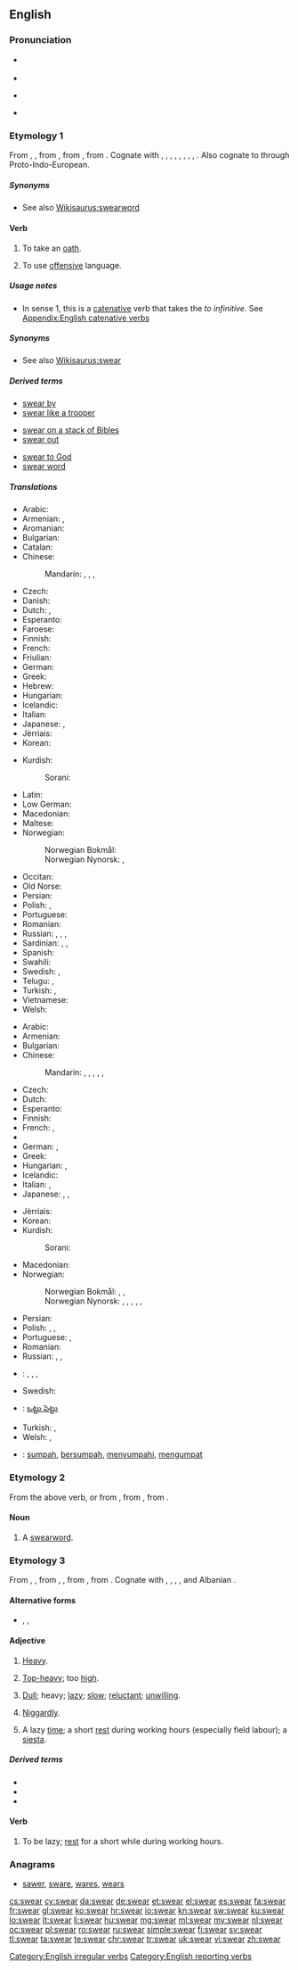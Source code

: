 ==English==

===Pronunciation===
* {{a|US}} {{IPA|/ˈswɛɹ/}}
* {{audio|en-us-swear.ogg|Audio (US)}}
* {{a|RP}} {{IPA|/ˈswɛə/}}
* {{rhymes|ɛə(ɹ)}}

===Etymology 1===
From {{etyl|enm|en}} {{term|sweren|lang=enm}}, {{term|swerien|lang=enm}}, from {{etyl|ang|en}} {{term|swerian||to swear, take an oath of office|lang=ang}}, from {{etyl|gem-pro|en}} {{term/t|gem-pro|*swarjaną||to speak, swear}}, from {{etyl|ine-pro|en}} {{term/t|ine-pro|*swer-||to speak, talk}}. Cognate with {{etyl|fy|-}} {{term|swarre||to swear|lang=fy}}, {{etyl|frs|-}} {{term|swera||to swear|lang=frs}}, {{etyl|nl|-}} {{term|zweren||to swear, vow|lang=nl}}, {{etyl|nds|-}} {{term|swören||to swear|lang=nds}}, {{term|sweren|lang=nds}}, {{etyl|de|-}} {{term|schwören||to swear|lang=de}}, {{etyl|da|-}} {{term|sværge|lang=da}}, {{etyl|sv|-}} {{term|svära||to swear|lang=sv}}, {{etyl|is|-}} {{term|sverja||to swear|lang=is}}. Also cognate to {{etyl|sq|-}} {{term|var||to hang, consider, to depend from|lang=sq}} through Proto-Indo-European.

=====Synonyms=====
* See also [[Wikisaurus:swearword]]

====Verb====
{{en-verb|swears|swearing|swore|sworn}}

# {{context|intransitive|transitive|lang=en}} To take an [[oath]].
# {{context|intransitive|lang=en}} To use [[offensive]] language.

=====Usage notes=====
* In sense 1, this is a [[catenative]] verb that takes the ''to infinitive''. See [[Appendix:English catenative verbs]]

=====Synonyms=====
* See also [[Wikisaurus:swear]]

=====Derived terms=====
{{rel-top3|Terms derived from "swear"}}
* [[swear by]]
* [[swear like a trooper]]
{{rel-mid3}}
* [[swear on a stack of Bibles]]
* [[swear out]]
{{rel-mid3}}
* [[swear to God]]
* [[swear word]]
{{rel-bottom}}

=====Translations=====
{{trans-top|to take an oath}}
* Arabic: {{t|ar|حلف|tr=ḥálafa|sc=Arab}}
* Armenian: {{qualifier|intransitive}} {{t|hy|երդվել|tr=erdvel}}, {{qualifier|transitive}} {{t|hy|երդվեցնել|tr=erdvec’nel}}
* Aromanian: {{t|rup|giur}}
* Bulgarian: {{t|bg|заклевам се|tr=zaklevam se|sc=Cyrl}}
* Catalan: {{t+|ca|jurar}}
* Chinese:
*: Mandarin: {{t|cmn|發誓|sc=Hani}}, {{t|cmn|发誓|tr=fāshì|sc=Hani}}, {{t|cmn|賭咒|sc=Hani}}, {{t|cmn|赌咒|tr=dǔzhòu|sc=Hani}}
* Czech: {{t|cs|přísahat}}
* Danish: {{t|da|sværge}}
* Dutch: {{t+|nl|zweren}}, {{t|nl|een eed afleggen}}
* Esperanto: {{t+|eo|ĵuri}}
* Faroese: {{t|fo|svørja}}
* Finnish: {{t+|fi|vannoa}}
* French: {{t+|fr|jurer}}
* Friulian: {{t|fur|ğurâ}}
* German: {{t+|de|schwören}}
* Greek: {{t+|el|ορκίζομαι|tr=orkízomai|sc=Grek}}
* Hebrew: {{t|he|נשבע|tr=nishbá|sc=Hebr}}
* Hungarian: {{t+|hu|esküszik}}
* Icelandic: {{t+|is|sverja}}
* Italian: {{t|it|giurare}}
* Japanese: {{t|ja|誓う|tr=ちかう, chikau|sc=Jpan}}, {{t|ja|契る|tr=ちぎる, chigiru|sc=Jpan}}
* Jèrriais: {{t|roa-jer|juther}}
* Korean: {{t+|ko|맹세|tr=maengse-hada|alt=맹세하다|sc=Kore}}
{{trans-mid}}
* Kurdish:
*: Sorani: {{t|ku|سوێن خواردن|tr=swaen khwArdin|sc=ku-Arab}}
* Latin: {{t|la|iūrāre}}
* Low German: {{t|nds|swören}}
* Macedonian: {{t|mk|се колне|tr=se kólne}}
* Maltese: {{t|mt|naħlef}}
* Norwegian:
*: Norwegian Bokmål: {{t|nb|sverge}}
*: Norwegian Nynorsk: {{t|nn|sverja}}, {{t|nn|sverje}}
* Occitan: {{t+|oc|jurar}}
* Old Norse: {{t|non|sverja}}
* Persian: {{t|fa|سوگند خوردن|sc=fa-Arab}}
* Polish: {{t+|pl|przysięgać}}, {{t|pl|przyrzekać}}
* Portuguese: {{t+|pt|jurar}}
* Romanian: {{t+|ro|jura}}
* Russian: {{t+|ru|клясться|tr=kljástʹsja|sc=Cyrl}} {{impf}}, {{t+|ru|поклясться|tr=pokljástʹsja|sc=Cyrl}} {{pf.}}, {{t+|ru|присягать|tr=prisjagátʹ|sc=Cyrl}} {{impf}}, {{t+|ru|присягнуть|tr=prisjagnútʹ|sc=Cyrl}} {{pf.}}
* Sardinian: {{t|sc|giurài}}, {{t|sc|giurare}}, {{t|sc|zurare}}
* Spanish: {{t+|es|jurar}}
* Swahili: {{t+|sw|yamini}}
* Swedish: {{t+|sv|svära}}, {{t+|sv|svärja}}
* Telugu: {{t|te|ఒట్టు పెట్టు|tr=oTTu peTTu|sc=Telu}}, {{t|te|ప్రమాణం చేయు|tr=pramaaNaM chaeyu|sc=Telu}}
* Turkish: {{t+|tr|ant içmek}}, {{t+|tr|yemin etmek}}
* Vietnamese: {{t+|vi|thề}}
* Welsh: {{t+|cy|tyngu}}
{{trans-bottom}}

{{trans-top|to curse, to use offensive language}}
* Arabic: {{t|ar|شتم|tr=šátama|sc=Arab}}
* Armenian: {{t|hy|հայհոյել|tr=hayhoyel}}
* Bulgarian: {{t+|bg|псувам|tr=psuvam}}
* Chinese:
*: Mandarin: {{t|cmn|咒罵|sc=Hani}}, {{t|cmn|咒骂|tr=zhòumà|sc=Hani}}, {{t|cmn|醜詆|sc=Hani}}, {{t|cmn|丑诋|tr=chǒudǐ|sc=Hani}}, {{t|cmn|罵人|sc=Hani}}, {{t|cmn|骂人|tr=mà rén|sc=Hani}}
* Czech: {{t|cs|klít}}
* Dutch: {{t+|nl|vloeken}}
* Esperanto: {{t|eo|sakri}}
* Finnish: {{t+|fi|kiroilla}}
* French: {{t+|fr|jurer}}, {{t+|fr|gronder}}
* {{trreq|ka}}
* German: {{t+|de|schimpfen}}, {{t+|de|fluchen}}
* Greek: {{t+|el|βρίζω|tr=vrízo|sc=Grek}}
* Hungarian: {{t+|hu|káromkodik}}, {{t+|hu|szitkozódik}}
* Icelandic: {{t|is|blóta}}
* Italian: {{t+|it|insultare}}, {{t+|it|bestemmiare}}
* Japanese: {{t|ja|怒鳴る|tr=どなる, donaru|sc=Jpan}}, {{t|ja|ののしる|tr=nonoshiru|sc=Jpan}}, {{t|ja|悪態|tr=あくたいをつく, akutái o tsukú|alt=悪態をつく|sc=Jpan}}
{{trans-mid}}
* Jèrriais: {{t|roa-jer|juther}}
* Korean: {{t|ko|욕을|tr=yogeul-hada|alt=욕을하다|sc=Kore}}
* Kurdish:
*: Sorani: {{t|ku|جوێن دان|tr=jwaen dAn|sc=ku-Arab}}
* Macedonian: {{t|mk|пцуе|tr=pcúe}}
* Norwegian:
*: Norwegian Bokmål: {{t|nb|banne}}, {{t|nb|sverge}}, {{t|nb|sverte}}
*: Norwegian Nynorsk: {{t|nn|banna}}, {{t|nn|banne}}, {{t|nn|sverta}}, {{t|nn|sverte}}, {{t|nn|sverja}}, {{t|nn|sverje}}
* Persian: {{t|fa|دشنام دادن|sc=fa-Arab}}
* Polish: {{t+|pl|przeklinać}}, {{t+|pl|kląć}}, {{t+|pl|zaklinać}}
* Portuguese: {{t+|pt|praguejar}}, {{t+|pt|xingar}}
* Romanian: {{t+|ro|înjura}}
* Russian: {{t+|ru|ругаться|tr=rugátʹsja|sc=Cyrl}} {{impf}}, {{t+|ru|выругаться|tr=výrugatʹsja|sc=Cyrl}} {{pf.}}, {{t+|ru|браниться|tr=branítʹsja|sc=Cyrl}} {{impf}}
* {{ttbc|es}}: {{t+|es|blasfemar}}, {{t|es|renegar}}, {{t+|es|jurar}}, {{t|es|[[echar]] [[terno]]s}} <!-- was "[[echar]] [[terno]]s" - assumed sum-of-parts; if an idiom, drop [[links]] to [[words]]. see [[User:Kephir/gadgets/xte#Translation_fixing]] -->
* Swedish: {{t+|sv|svära}}
* {{ttbc|te}}: {{t+|te|తిట్టు|tr=tiTTu|sc=Telu}} [[ఒట్టు పెట్టు]]
* Turkish: {{t+|tr|sövmek}}, {{t+|tr|küfretmek}}
* Welsh: {{t+|cy|melltithio}}, {{t+|cy|rhegi}}
{{trans-bottom}}

{{checktrans}}
* {{ttbc|id}}: [[sumpah]], [[sumpah|bersumpah]], [[sumpah|menyumpahi]], [[umpat|mengumpat]]

===Etymology 2===
From the above verb, or from {{etyl|enm|en}} {{term|sware|lang=enm}}, from {{etyl|ang|en}} {{term|swaru|lang=ang}}, from {{etyl|gem-pro|en}} {{term/t|gem-pro|*swarō}}.

====Noun====
{{en-noun}}

# A [[swearword]].

===Etymology 3===
From {{etyl|enm|en}} {{term|swer|lang=enm}}, {{term|swar|lang=enm}}, from {{etyl|ang|en}} {{term/t|ang|swǣr}}, {{term/t|ang|swār||heavy, heavy as a burden, of great weight, oppressive, grievous, painful, unpleasant, sad, feeling or expressing grief, grave, slow, dull, sluggish, slothful, indolent, inactive from weakness, enfeebled, weak}}, from {{etyl|gem-pro|en}} {{term/t|gem-pro|*swēraz||heavy}}, from {{etyl|ine-pro|en}} {{term/t|ine-pro|*swēr-||heavy}}. Cognate with {{etyl|fy|-}} {{term|swier||heavy|lang=fy}}, {{etyl|nl|-}} {{term|zwaar||heavy, hard, difficult|lang=nl}}, {{etyl|de|-}} {{term|schwer||heavy, hard, difficult|lang=de}}, {{etyl|sv|-}} {{term|svår||heavy, hard, severe|lang=sv}}, {{etyl|la|-}} {{term/t|la|sērius||earnest, grave, solemn, serious}} and Albanian {{term|varrë||wound,plague|lang=sq}}.

====Alternative forms====
* {{l|en|sweer}}, {{l|en|sweir}}, {{l|en|swere}}

====Adjective====
{{en-adj|er|more}}

# {{context|UK|_|dialectal|lang=en}} [[heavy|Heavy]].
# {{context|UK|_|dialectal|lang=en}} [[top-heavy|Top-heavy]]; too [[high]].
# {{context|UK|_|dialectal|lang=en}} [[dull|Dull]]; heavy; [[lazy]]; [[slow]]; [[reluctant]]; [[unwilling]].
# {{context|UK|_|dialectal|lang=en}} [[niggardly|Niggardly]].
# {{context|UK|_|dialectal|lang=en}} A lazy [[time]]; a short [[rest]] during working hours (especially field labour); a [[siesta]].

=====Derived terms=====
* {{l|en|swearness}}
* {{l|en|swearock}}
* {{l|en|sweary}}

====Verb====
{{en-verb}}

# {{context|UK|_|dialectal|lang=en}} To be lazy; [[rest]] for a short while during working hours.

===Anagrams===
* [[sawer#English|sawer]], [[sware#English|sware]], [[wares#English|wares]], [[wears#English|wears]]

[[Category:English irregular verbs]]
[[Category:English reporting verbs]]

[[cs:swear]]
[[cy:swear]]
[[da:swear]]
[[de:swear]]
[[et:swear]]
[[el:swear]]
[[es:swear]]
[[fa:swear]]
[[fr:swear]]
[[gl:swear]]
[[ko:swear]]
[[hr:swear]]
[[io:swear]]
[[kn:swear]]
[[sw:swear]]
[[ku:swear]]
[[lo:swear]]
[[lt:swear]]
[[li:swear]]
[[hu:swear]]
[[mg:swear]]
[[ml:swear]]
[[my:swear]]
[[nl:swear]]
[[oc:swear]]
[[pl:swear]]
[[ro:swear]]
[[ru:swear]]
[[simple:swear]]
[[fi:swear]]
[[sv:swear]]
[[tl:swear]]
[[ta:swear]]
[[te:swear]]
[[chr:swear]]
[[tr:swear]]
[[uk:swear]]
[[vi:swear]]
[[zh:swear]]